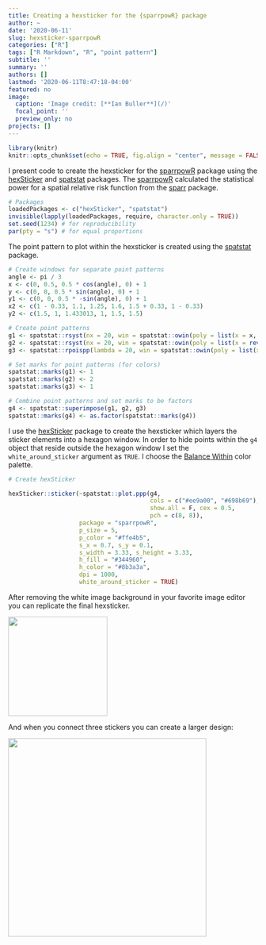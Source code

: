 ```yaml
---
title: Creating a hexsticker for the {sparrpowR} package
author: ~
date: '2020-06-11'
slug: hexsticker-sparrpowR
categories: ["R"]
tags: ["R Markdown", "R", "point pattern"]
subtitle: ''
summary: ''
authors: []
lastmod: '2020-06-11T8:47:18-04:00'
featured: no
image:
  caption: 'Image credit: [**Ian Buller**](/)'
  focal_point: ''
  preview_only: no
projects: []
---
```


```r
library(knitr)
knitr::opts_chunk$set(echo = TRUE, fig.align = "center", message = FALSE, warning = FALSE)
```

I present code to create the hexsticker for the [sparrpowR](https://github.com/machiela-lab/sparrpowR){target="_blank"} package using the [hexSticker](https://github.com/GuangchuangYu/hexSticker){target="_blank"} and [spatstat](https://github.com/spatstat/spatstat){target="_blank"} packages. The [sparrpowR](https://github.com/machiela-lab/sparrpowR){target="_blank"} calculated the statistical power for a spatial relative risk function from the [sparr](https://github.com/cran/sparr){target="_blank"} package. 
```r
# Packages
loadedPackages <- c("hexSticker", "spatstat")
invisible(lapply(loadedPackages, require, character.only = TRUE))
set.seed(1234) # for reproducibility
par(pty = "s") # for equal proportions
```

The point pattern to plot within the hexsticker is created using the [spatstat](https://github.com/spatstat/spatstat){target="_blank"} package.
```r
# Create windows for separate point patterns
angle <- pi / 3
x <- c(0, 0.5, 0.5 * cos(angle), 0) + 1
y <- c(0, 0, 0.5 * sin(angle), 0) + 1
y1 <- c(0, 0, 0.5 * -sin(angle), 0) + 1
x2 <- c(1 - 0.33, 1.1, 1.25, 1.6, 1.5 + 0.33, 1 - 0.33)
y2 <- c(1.5, 1, 1.433013, 1, 1.5, 1.5)

# Create point patterns
g1 <- spatstat::rsyst(nx = 20, win = spatstat::owin(poly = list(x = x, y = y)))
g2 <- spatstat::rsyst(nx = 20, win = spatstat::owin(poly = list(x = rev(x), y = rev(y1))))
g3 <- spatstat::rpoispp(lambda = 20, win = spatstat::owin(poly = list(x = x2, y = y2)))

# Set marks for point patterns (for colors)
spatstat::marks(g1) <- 1
spatstat::marks(g2) <- 2
spatstat::marks(g3) <- 1

# Combine point patterns and set marks to be factors
g4 <- spatstat::superimpose(g1, g2, g3)
spatstat::marks(g4) <- as.factor(spatstat::marks(g4))
```

I use the [hexSticker](https://github.com/GuangchuangYu/hexSticker){target="_blank"} package to create the hexsticker which layers the sticker elements into a hexagon window. In order to hide points within the `g4` object that reside outside the hexagon window I set the `white_around_sticker` argument as `TRUE`. I choose the [Balance Within](https://www.color-hex.com/color-palette/14625){target="_blank"} color palette. 

```r
# Create hexSticker

hexSticker::sticker(~spatstat::plot.ppp(g4, 
                                        cols = c("#ee9a00", "#698b69"),
                                        show.all = F, cex = 0.5,
                                        pch = c(8, 8)),
                    package = "sparrpowR",
                    p_size = 5,
                    p_color = "#ffe4b5",
                    s_x = 0.7, s_y = 0.1,
                    s_width = 3.33, s_height = 3.33,
                    h_fill = "#344960",
                    h_color = "#8b3a3a",
                    dpi = 1000,
                    white_around_sticker = TRUE)
```

After removing the white image background in your favorite image editor you can replicate the final hexsticker. 

<img src="/img/sparrpowR.png" width="200" align="center"/>

And when you connect three stickers you can create a larger design:

<img src="/img/sparrpowR3.png" width="400" align="center"/>